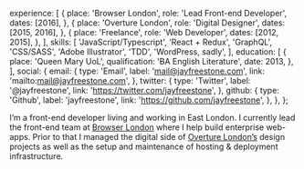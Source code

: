   experience: [
    {
      place: 'Browser London',
      role: 'Lead Front-end Developer',
      dates: [2016],
    },
    {
      place: 'Overture London',
      role: 'Digital Designer',
      dates: [2015, 2016],
    },
    {
      place: 'Freelance',
      role: 'Web Developer',
      dates: [2012, 2015],
    },
  ],
  skills: [
    'JavaScript/Typescript',
    'React + Redux',
    'GraphQL',
    'CSS/SASS',
    'Adobe Illustrator',
    'TDD',
    'WordPress, sadly',
  ],
  education: [
    {
      place: 'Queen Mary UoL',
      qualification: 'BA English Literature',
      date: 2013,
    },
  ],
  social: {
    email: {
      type: 'Email',
      label: 'mail@jayfreestone.com',
      link: 'mailto:mail@jayfreestone.com',
    },
    twitter: {
      type: 'Twitter',
      label: '@jayfreestone',
      link: 'https://twitter.com/jayfreestone',
    },
    github: {
      type: 'Github',
      label: 'jayfreestone',
      link: 'https://github.com/jayfreestone',
    },
  },
};

I’m a front-end developer living and working in East London. I currently lead
the front-end team at [Browser London](https://www.browserlondon.com/) where I
help build enterprise web-apps. Prior to that I managed the digital side of
[Overture London’s](https://overture.london/) design projects as well as the
setup and maintenance of hosting & deployment infrastructure.